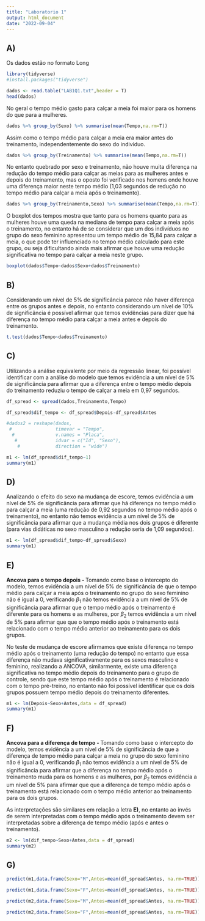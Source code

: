 ```yaml
---
title: "Laboratorio 1"
output: html_document
date: "2022-09-04"
---
```



## A)

Os dados estão no formato Long

```r

library(tidyverse)
#install.packages("tidyverse")

dados <- read.table("LAB1Q1.txt",header = T)
head(dados)
```


No geral o tempo médio gasto para calçar a meia foi maior para os homens do que para a mulheres. 

```r

dados %>% group_by(Sexo) %>% summarise(mean(Tempo,na.rm=T))

```

Assim como o tempo médio para calçar a meia era maior antes do treinamento, independentemente do sexo do indivíduo.

```r

dados %>% group_by(Treinamento) %>% summarise(mean(Tempo,na.rm=T))

```

No entanto quebrado por sexo e treinamento, não houve muita diferença na redução do tempo médio para calçar as meias para as mulheres antes e depois do treinamento, mas o oposto foi verificado nos homens onde houve uma diferença maior neste tempo médio (1,03 segundos de redução no tempo médio para calçar a meia após o treinamento).

```r
dados %>% group_by(Treinamento,Sexo) %>% summarise(mean(Tempo,na.rm=T))


```

O boxplot dos tempos mostra que tanto para os homens quanto para as mulheres houve uma queda na mediana de tempo para calçar a meia após o treinamento, no entanto há de se considerar que um dos indivíduos no grupo do sexo feminino apresentou um tempo médio de 15,84 para calçar a meia, o que pode ter influenciado no tempo médio calculado para este grupo, ou seja dificultando ainda mais afirmar que houve uma redução significativa no tempo para calçar a meia neste grupo.


```r

boxplot(dados$Tempo~dados$Sexo+dados$Treinamento)

```

## B)

Considerando um nível de 5% de significância parece não haver diferença entre os grupos antes e depois, no entanto considerando um nível de 10% de significância é possível afirmar que temos evidências para dizer que há diferença no tempo médio para calçar a meia antes e depois do treinamento.

```r

t.test(dados$Tempo~dados$Treinamento)

```


## C)

Utilizando a análise equivalente por meio da regressão linear, foi possível identificar com a análise do modelo que temos evidência a um nível de 5% de significância para afirmar que a diferença entre o tempo médio depois do treinamento reduziu o tempo de calçar a meia em 0,97 segundos.

```r

df_spread <- spread(dados,Treinamento,Tempo)

df_spread$dif_tempo <- df_spread$Depois-df_spread$Antes

#dados2 = reshape(dados, 
 #                timevar = "Tempo",
  #               v.names = "Placa",
   #              idvar = c("Id", "Sexo"),
    #             direction = "wide")

m1 <- lm(df_spread$dif_tempo~1)
summary(m1)

```

## D)

Analizando o efeito do sexo na mudança de escore, temos evidência a um nível de 5% de significância para afirmar que há diferença no tempo médio para calçar a meia (uma redução de 0,92 segundos no tempo médio após o treinamento), no entanto não temos evidência a um nível de 5% de significância para afirmar que a mudança média nos dois grupos é diferente (para vias didáticas no sexo masculino a redução seria de 1,09 segundos).

```r


m1 <- lm(df_spread$dif_tempo~df_spread$Sexo)
summary(m1)

```


## E)

**Ancova para o tempo depois - **Tomando como base o intercepto do modelo, temos evidência a um nível de 5% de significância de que o tempo médio para calçar a meia após o treinamento no grupo do sexo feminino não é igual a 0, verificando $\beta_1$ não temos evidência a um nível de 5% de significância para afirmar que o tempo médio após o treinamento é diferente para os homens e as mulheres, por $\beta_2$ temos evidência a um nível de 5% para afirmar que que o tempo médio após o treinamento está relacionado com o tempo médio anterior ao treinamento para os dois grupos.

No teste de mudança de escore afirmamos que existe diferença no tempo médio após o treinamento (uma redução do tempo) no entanto que essa diferença não mudava significativamente para os sexos masculino e feminino, realizando a ANCOVA, similarmente, existe uma diferença significativa no tempo médio depois do treinamento para o grupo de controle, sendo que este tempo médio após o treinamento é relacionado com o tempo pré-treino, no entanto não foi possível identificar que os dois grupos possuem tempo médio depois do treinamento diferentes. 


```r


m1 <- lm(Depois~Sexo+Antes,data = df_spread)
summary(m1)

```

## F)

**Ancova para a diferença de tempo - **Tomando como base o intercepto do modelo, temos evidência a um nível de 5% de significância de que a diferença de tempo médio para calçar a meia no grupo do sexo feminino não é igual a 0, verificando $\beta_1$ não temos evidência a um nível de 5% de significância para afirmar que a diferença no tempo médio após o treinamento muda para os homens e as mulheres, por $\beta_2$ temos evidência a um nível de 5% para afirmar que que a diferença de tempo médio após o treinamento está relacionado com o tempo médio anterior ao treinamento para os dois grupos.

As interpretações são similares em relação a letra **E)**, no entanto ao invés de serem interpretadas com o tempo médio após o treinamento devem ser interpretadas sobre a diferença de tempo médio (após e antes o treinamento).

```r

m2 <- lm(dif_tempo~Sexo+Antes,data = df_spread)
summary(m2)


```


## G)

```r

predict(m1,data.frame(Sexo="M",Antes=mean(df_spread$Antes, na.rm=TRUE)),se=F)

predict(m1,data.frame(Sexo="F",Antes=mean(df_spread$Antes, na.rm=TRUE)),se=F)


```



```r

predict(m2,data.frame(Sexo="M",Antes=mean(df_spread$Antes, na.rm=TRUE)),se=F)

predict(m2,data.frame(Sexo="F",Antes=mean(df_spread$Antes, na.rm=TRUE)),se=F)


```
